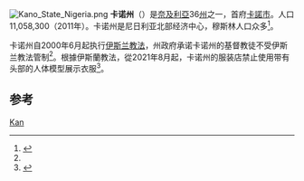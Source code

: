 [[File:Kano_State_Nigeria.png|thumb]]
'''卡诺州'''（{{lang-en|Kano State}}）是[[奈及利亞|奈及利亞]]36[[州|州]]之一，首府[[卡諾市|卡諾市]]。人口11,058,300（2011年）。卡诺州是尼日利亚北部经济中心，穆斯林人口众多<ref name="renri">{{cite news |title=尼日利亚卡诺州实施伊斯兰法 |url=http://people.com.cn/GB/channel2/17/20000621/112921.html |accessdate=2019-04-14 |work=人民网 |date=2000-06-21 |archive-url=https://web.archive.org/web/20190414115648/http://people.com.cn/GB/channel2/17/20000621/112921.html |archive-date=2019-04-14 |dead-url=yes }}</ref>。

卡诺州自2000年6月起执行[[伊斯兰教法|伊斯兰教法]]，州政府承诺卡诺州的基督教徒不受伊斯兰教法管制<ref name="renri" />。根據伊斯蘭教法，從2021年8月起，卡诺州的服装店禁止使用带有头部的人体模型展示衣服<ref>{{cite news |title=伊斯兰教法：尼日利亚卡诺州禁止人体模型“有头”引发关注 |url=https://www.bbc.com/zhongwen/simp/world-58233843 |accessdate=2021-08-19 |archive-date=2022-03-24 |archive-url=https://web.archive.org/web/20220324211959/https://www.bbc.com/zhongwen/simp/world-58233843 |dead-url=no }}</ref>。

==参考==
{{refs}}
{{Nigeria-geo-stub}}
{{尼日利亚州}}
[[Category:尼日利亚行政区划|Kan]]